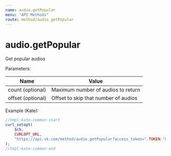 ```yaml
---
name: audio.getPopular
menu: "API Methods"
route: method/audio_getPopular
---
```


# audio.getPopular

Get popular audios

Parameters:

|Name|Value|
|---|---|
|count (optional)|Maximum number of audios to return|
|offset (optional)|Offset to skip that number of audios|

Example (Kate):

```php
//tmpl-kate-common-start
curl_setopt(
    $ch,
    CURLOPT_URL,
    "https://api.vk.com/method/audio.getPopular?access_token=".TOKEN."&offset=20&count=10&v=5.95"
);
//tmpl-kate-common-end
```


